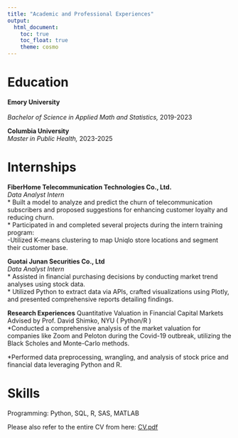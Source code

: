 ```yaml
---
title: "Academic and Professional Experiences"
output: 
  html_document:
    toc: true
    toc_float: true
    theme: cosmo
---
```


# Education

**Emory University**<br>                   
*Bachelor of Science in Applied Math and Statistics,* 2019-2023

**Columbia University**<br>
*Master in Public Health,* 2023-2025


# Internships

**FiberHome Telecommunication Technologies Co., Ltd.**<br>
*Data Analyst Intern*<br>
* Built a model to analyze and predict the churn of telecommunication subscribers and proposed suggestions for enhancing customer loyalty and reducing churn.<br>
* Participated in and completed several projects during the intern training program:<br>
	-Utilized K-means clustering to map Uniqlo store locations and segment their customer base.<br>


**Guotai Junan Securities Co., Ltd**<br>
*Data Analyst Intern*<br>
* Assisted in financial purchasing decisions by conducting market trend analyses using stock data.<br>
* Utilized Python to extract data via APIs, crafted visualizations using Plotly, and presented comprehensive reports detailing findings.<br>


**Research Experiences**
Quantitative Valuation in Financial Capital Markets	<br>
Advised by Prof. David Shimko, NYU ( Python/R )<br>
*Conducted a comprehensive analysis of the market valuation for companies like Zoom and Peloton during the Covid-19 outbreak, utilizing the Black Scholes and Monte-Carlo methods. <br>

*Performed data preprocessing, wrangling, and analysis of stock price and financial data leveraging Python and R.<br>


# Skills

Programming: Python, SQL, R, SAS, MATLAB<br>

Please also refer to the entire CV from here: [CV.pdf](CV.pdf)